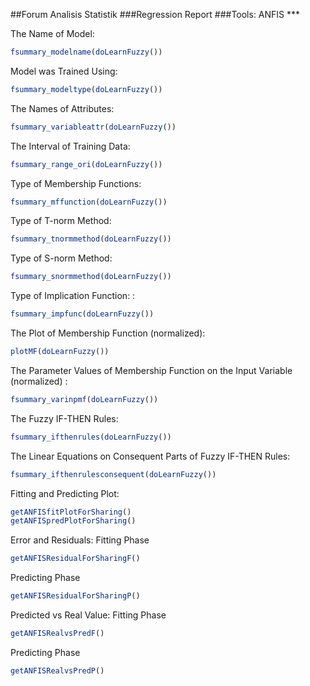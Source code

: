 ##Forum Analisis Statistik
###Regression Report
###Tools: ANFIS
***

The Name of Model: 
```r
fsummary_modelname(doLearnFuzzy())
```

Model was Trained Using: 
```r
fsummary_modeltype(doLearnFuzzy())
```

The Names of Attributes:
```r
fsummary_variableattr(doLearnFuzzy())
```

The Interval of Training Data:
```r
fsummary_range_ori(doLearnFuzzy())
```

Type of Membership Functions: 
```r
fsummary_mffunction(doLearnFuzzy())
```

Type of T-norm Method:
```r
fsummary_tnormmethod(doLearnFuzzy())
```

Type of S-norm Method:
```r
fsummary_snormmethod(doLearnFuzzy())
```

Type of Implication Function: :
```r
fsummary_impfunc(doLearnFuzzy())
```

The Plot of Membership Function (normalized):
```r
plotMF(doLearnFuzzy())
```

The Parameter Values of Membership Function on the Input Variable (normalized) :
```r
fsummary_varinpmf(doLearnFuzzy())
```

The Fuzzy IF-THEN Rules:
```r
fsummary_ifthenrules(doLearnFuzzy())
```

The Linear Equations on Consequent Parts of Fuzzy IF-THEN Rules:
```r
fsummary_ifthenrulesconsequent(doLearnFuzzy())
```

Fitting and Predicting Plot:      
```r
getANFISfitPlotForSharing()
getANFISpredPlotForSharing()
```

Error and Residuals:
Fitting Phase
```r
getANFISResidualForSharingF()
```
Predicting Phase
```r
getANFISResidualForSharingP()
```

Predicted vs Real Value:
Fitting Phase
```r
getANFISRealvsPredF()
```
Predicting Phase
```r
getANFISRealvsPredP()
```